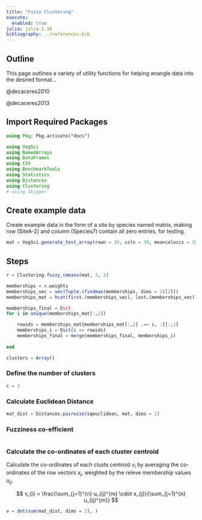 ```yaml
---
title: "Fuzzy Clustering"
execute: 
  enabled: true
julia: julia-1.10
bibliography: ../references.bib
---
```


## Outline

This page outlines a variety of utility functions for helping wrangle data into the desired format...

@decaceres2010

@decaceres2013

## Import Required Packages

```julia
using Pkg; Pkg.activate("docs")
```

```julia
using VegSci
using NamedArrays
using DataFrames
using CSV
using BenchmarkTools
using Statistics
using Distances
using Clustering
# using Skipper
```

## Create example data

Create example data in the form of a site by species named matrix, making row (SiteA-2) and column (Species7) contain all zero entries, for testing.

```julia
mat = VegSci.generate_test_array(rown = 20, coln = 30, meancoloccs = 10, rowprefix = "SiteA-", colprefix = "Species")
```

## Steps

```julia
r = Clustering.fuzzy_cmeans(mat, 3, 2)

memberships = r.weights
memberships_vec = vec(Tuple.(findmax(memberships, dims = 2)[2]))
memberships_mat = hcat(first.(memberships_vec), last.(memberships_vec))

memberships_final = Dict
for i in unique(memberships_mat[:,2])

    rowids = memberships_mat[memberships_mat[:,2] .== i, :][:,1]
    memberships_i = Dict(i => rowids)
    memberships_final = merge(memberships_final, memberships_i)
    
end
```

```julia
clusters = Array()
```


### Define the number of clusters

```julia
c = 3
```

### Calculate Euclidean Distance

```julia
mat_dist = Distances.pairwise(sqeuclidean, mat, dims = 2)
```

### Fuzziness co-efficient

```julia
```

### Calculate the co-ordinates of each cluster centroid

Calculate the co-ordinates of each clusts centroid $v_{i}$ by averaging the co-ordinates of the row vectors $x_{j}$, weighted by the releve membership values $u_{ij}$.

$$
v_{i} = \frac{\sum_{j=1}^{n} u_{ij}^{m} \cdot x_{j}}{\sum_{j=1}^{n} u_{ij}^{m}}
$$

```julia

v = dot(sum(mat_dist, dims = 2), )

```